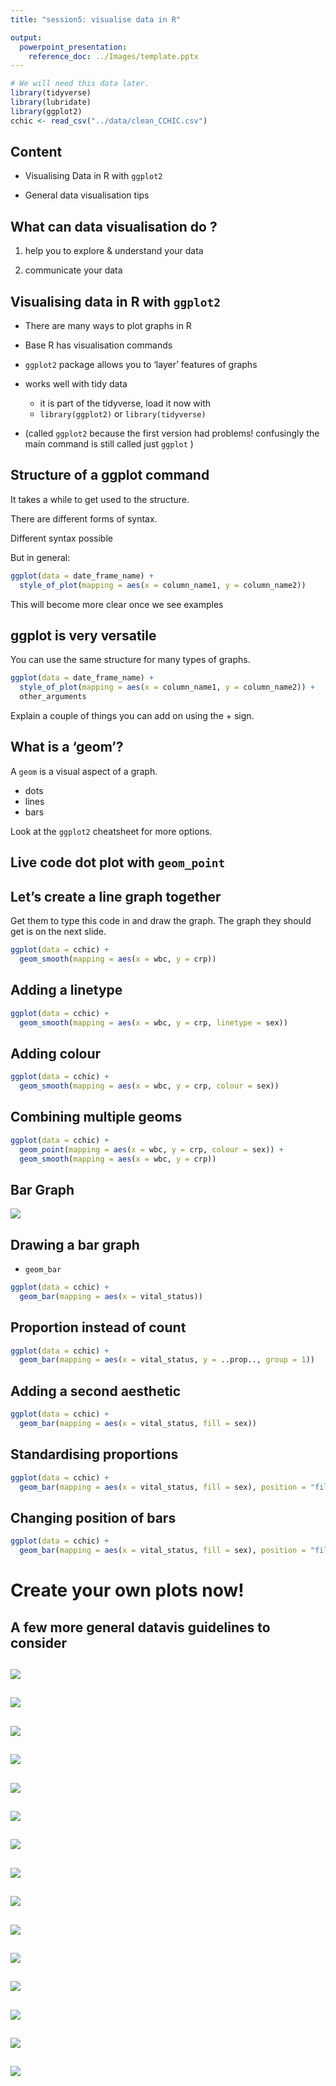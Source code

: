 ```yaml
---
title: "session5: visualise data in R"

output: 
  powerpoint_presentation:
    reference_doc: ../Images/template.pptx
---
```


```r
# We will need this data later.
library(tidyverse)
library(lubridate)
library(ggplot2)
cchic <- read_csv("../data/clean_CCHIC.csv")
```


## Content

- Visualising Data in R with `ggplot2`

- General data visualisation tips



## What can data visualisation do ?

1. help you to explore & understand your data

2. communicate your data



## Visualising data in R with `ggplot2`

- There are many ways to plot graphs in R
- Base R has visualisation commands

- `ggplot2` package allows you to 'layer' features of graphs
- works well with tidy data
    - it is part of the tidyverse, load it now with
    - `library(ggplot2)` or `library(tidyverse)`
- (called `ggplot2` because the first version had problems! confusingly the main command is still called just `ggplot` )    

## Structure of a ggplot command

It takes a while to get used to the structure.

There are different forms of syntax.

Different syntax possible

But in general:

```r
ggplot(data = date_frame_name) +
  style_of_plot(mapping = aes(x = column_name1, y = column_name2))
```

::: notes 
This will become more clear once we see examples
:::

## ggplot is very versatile

You can use the same structure for many types of graphs.

```r
ggplot(data = date_frame_name) +
  style_of_plot(mapping = aes(x = column_name1, y = column_name2)) +
  other_arguments
```

::: notes
Explain a couple of things you can add on using the + sign.
:::

## What is a 'geom'?

A `geom` is a visual aspect of a graph.

- dots
- lines
- bars

Look at the `ggplot2` cheatsheet for more options.

## Live code dot plot with `geom_point`



## Let's create a line graph together

::: notes
Get them to type this code in and draw the graph. The graph they should get is on the next slide.
:::

```r
ggplot(data = cchic) +
  geom_smooth(mapping = aes(x = wbc, y = crp))
```

## Adding a linetype

```r
ggplot(data = cchic) +
  geom_smooth(mapping = aes(x = wbc, y = crp, linetype = sex))
```

## Adding colour 

```r
ggplot(data = cchic) +
  geom_smooth(mapping = aes(x = wbc, y = crp, colour = sex))
```


## Combining multiple geoms

```r
ggplot(data = cchic) +
  geom_point(mapping = aes(x = wbc, y = crp, colour = sex)) +
  geom_smooth(mapping = aes(x = wbc, y = crp))
```

## Bar Graph

![](../Images/GraphTypes.png)

## Drawing a bar graph

- `geom_bar` 

```r
ggplot(data = cchic) +
  geom_bar(mapping = aes(x = vital_status))

```

## Proportion instead of count

```r
ggplot(data = cchic) +
  geom_bar(mapping = aes(x = vital_status, y = ..prop.., group = 1))
```

## Adding a second aesthetic

```r
ggplot(data = cchic) +
  geom_bar(mapping = aes(x = vital_status, fill = sex))
```

## Standardising proportions

```r
ggplot(data = cchic) +
  geom_bar(mapping = aes(x = vital_status, fill = sex), position = "fill")
```

## Changing position of bars

```r
ggplot(data = cchic) +
  geom_bar(mapping = aes(x = vital_status, fill = sex), position = "fill")
```

# Create your own plots now!


## A few more general datavis guidelines to consider

## 

![](../Images/Tufte6.png)

## 

![](../Images/Tufte7.png)

## 

![](../Images/Tufte8.png)

## 

![](../Images/Tufte9.png)

## 

![](../Images/Tufte10.png)


## 

![](../Images/Tufte12.png)

## 

![](../Images/Tufte13.png)

## 

![](../Images/Tufte14.png)

## 

![](../Images/Tufte15.png)

## 

![](../Images/Tufte16.png)


## 

![](../Images/Tufte18.png)


## 

![](../Images/Tufte22.png)

## 

![](../Images/Tufte23.png)

## 

![](../Images/Tufte24.png)

## 

![](../Images/Tufte25.png)



